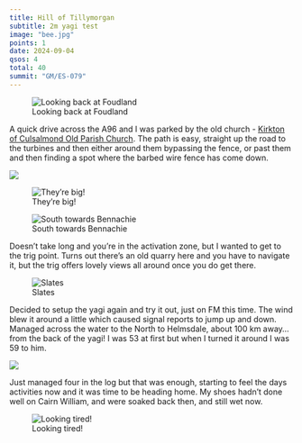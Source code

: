 ```yaml
---
title: Hill of Tillymorgan
subtitle: 2m yagi test
image: "bee.jpg"
points: 1
date: 2024-09-04
qsos: 4
total: 40
summit: "GM/ES-079"
---
```


![Looking back at Foudland](tillymorgan-1.jpg)

A quick drive across the A96 and I was parked by the old church - [Kirkton of Culsalmond Old Parish Church](https://maps.app.goo.gl/pah11Z7VKxTnonEh7). The path is easy, straight up the road to the turbines and then either around them bypassing the fence, or past them and then finding a spot where the barbed wire fence has come down.

![](tillymorgan-2.jpg)

![They're big!](tillymorgan-3.jpg)

![South towards Bennachie](tillymorgan-4.jpg)

Doesn't take long and you're in the activation zone, but I wanted to get to the trig point. Turns out there's an old quarry here and you have to navigate it, but the trig offers lovely views all around once you do get there.

![Slates](tillymorgan-5.jpg)

Decided to setup the yagi again and try it out, just on FM this time. The wind blew it around a little which caused signal reports to jump up and down. Managed across the water to the North to Helmsdale, about 100 km away...from the back of the yagi! I was 53 at first but when I turned it around I was 59 to him.

![](tillymorgan-7.jpg)

Just managed four in the log but that was enough, starting to feel the days activities now and it was time to be heading home. My shoes hadn't done well on Cairn William, and were soaked back then, and still wet now.

![Looking tired!](tillymorgan-6.jpg)
